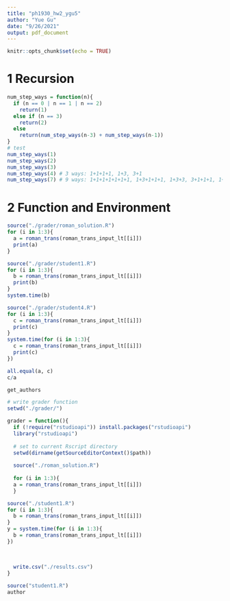 ```yaml
---
title: "ph1930_hw2_ygu5"
author: "Yue Gu"
date: "9/26/2021"
output: pdf_document
---
```


```r
knitr::opts_chunk$set(echo = TRUE)
```

# 1 Recursion
```r
num_step_ways = function(n){
  if (n == 0 | n == 1 | n == 2)
    return(1)
  else if (n == 3)
    return(2)
  else 
    return(num_step_ways(n-3) + num_step_ways(n-1))
}
# test
num_step_ways(1)
num_step_ways(2)
num_step_ways(3)
num_step_ways(4) # 3 ways: 1+1+1+1, 1+3, 3+1
num_step_ways(7) # 9 ways: 1+1+1+1+1+1+1, 1+3+1+1+1, 1+3+3, 3+1+1+1, 1+1+3+1+1, 1+1+1+3+1, 1+1+1+1+3, 3+1+3, 3+3+1
```

# 2 Function and Environment
```r
source("./grader/roman_solution.R")
for (i in 1:3){
  a = roman_trans(roman_trans_input_lt[[i]])
  print(a)
}

source("./grader/student1.R")
for (i in 1:3){
  b = roman_trans(roman_trans_input_lt[[i]])
  print(b)
}
system.time(b)

source("./grader/student4.R")
for (i in 1:3){
  c = roman_trans(roman_trans_input_lt[[i]])
  print(c)
}
system.time(for (i in 1:3){
  c = roman_trans(roman_trans_input_lt[[i]])
  print(c)
})

all.equal(a, c)
c/a

get_authors

# write grader function
setwd("./grader/")

grader = function(){
  if (!require("rstudioapi")) install.packages("rstudioapi")
  library("rstudioapi") 
  
  # set to current Rscript directory
  setwd(dirname(getSourceEditorContext()$path))
  
  source("./roman_solution.R")
  
  for (i in 1:3){
  a = roman_trans(roman_trans_input_lt[[i]])
  }

source("./student1.R")
for (i in 1:3){
  b = roman_trans(roman_trans_input_lt[[i]])
}
y = system.time(for (i in 1:3){
  b = roman_trans(roman_trans_input_lt[[i]])
})
 
  
  
  write.csv("./results.csv")
}

source("student1.R")
author
```

